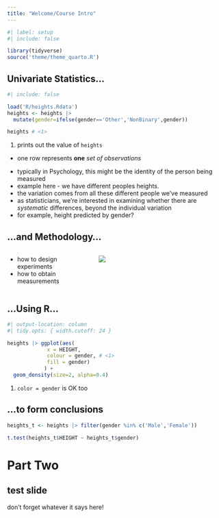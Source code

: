 ```yaml
---
title: "Welcome/Course Intro"
---
```


```r
#| label: setup
#| include: false

library(tidyverse)
source('theme/theme_quarto.R')
```

## Univariate Statistics...

```r
#| include: false

load('R/heights.Rdata')
heights <- heights |>
  mutate(gender=ifelse(gender=='Other','NonBinary',gender))
```

```r
heights # <1>
```

1. prints out the value of `heights`

- one row represents **one** *set of observations*

::: {.notes}
-   typically in Psychology, this might be the identity of the person being measured
-   example here - we have different peoples heights.
-   the variation comes from all these different people we've measured
-   as statisticians, we're interested in examining whether there are *systematic* differences, beyond the individual variation
-   for example, height predicted by gender?
:::

## ...and Methodology...

::: {.columns}
:::: {.column width="40%"}
-   how to design experiments
-   [how to obtain measurements]{.space-above}
::::

:::: {.column width="60%"}
![](img/playmo2.jpg)
::::
:::

## ...Using R...

```r
#| output-location: column
#| tidy.opts: { width.cutoff: 24 }

heights |> ggplot(aes(
             x = HEIGHT,
             colour = gender, # <1>
             fill = gender)
            ) +
  geom_density(size=2, alpha=0.4)
```

1. `color = gender` is OK too

## ...to form conclusions

```r
heights_t <- heights |> filter(gender %in% c('Male','Female'))

t.test(heights_t$HEIGHT ~ heights_t$gender)
```

# Part Two

## test slide

::: {.callout-important}
don't forget whatever it says here!
:::
